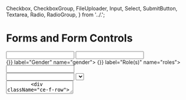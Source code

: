 
  Checkbox,
  CheckboxGroup,
  FileUploader,
  Input,
  Select,
  SubmitButton,
  Textarea,
  Radio,
  RadioGroup,
} from '../.';

<Meta title="Components/Molecules/Form Controls" />

# Forms and Form Controls

<Canvas>
  <Story name="About Forms">
    <Container>
      <Search
        helpText="I am helpful text."
        label="Search for a user"
        name="searchUser"
      />
    </Container>
    <Container>
      <form className="ce-form" id="myForm">
        <div className="ce-f-row ce-d-flex">
          <Input
            helpText="I am helpful text."
            label="First Name"
            name="firstname"
          />
          <Input
            helpText="I am helpful text."
            label="Last Name"
            name="lastname"
          />
        </div>
        <div className="ce-f-row ce-d-flex">
          <RadioGroup handleChange={() => {}} label="Gender" name="gender">
            <Radio label="Female" value="female" />
            <Radio label="Male" value="male" />
            <Radio label="Non-binary" value="nonBinary" />
            <Radio label="Other" value="other" />
          </RadioGroup>
          <CheckboxGroup handleChange={() => {}} label="Role(s)" name="roles">
            <Checkbox label="Superuser" value="superuser" />
            <Checkbox label="Admin" value="Admin" />
            <Checkbox label="User" value="user" />
            <Checkbox label="Organization" value="organization" />
          </CheckboxGroup>
        </div>
        <Input
          className="ce-f-row"
          helpText="I am helpful text."
          label="Street Address"
          name="streetAddress"
        />
        <div className="ce-f-row ce-d-flex">
          <Input
            helpText="I am helpful text."
            label="City"
            name="city"
            style={{flexGrow:'2'}}
          />
          <Select
            helpText="I am helpful text."
            label="State"
            name="state"
            options={[{ name: 'Alabama', value: 'AL' }, { name: 'Oklahoma', value: 'OK' }, { name: 'Pennsylvania', value: 'PA' }, { name: 'South Carolina', value: 'SC' }]}
          />
          <Input
            helpText="I am helpful text."
            label="ZIP"
            name="zip"
            style={{flexGrow:'0'}}
          />
        </div>
        <Textarea
          className="ce-f-row"
          helpText="I am helpful text."
          label="About You"
          name="aboutYou"
        />
        <div className="ce-f-row">
          <span className="ce-label">Attachments</span>
          <span className="ce-help-text">I am helpful text.</span>
          <FileUploader className="ce-f-row" name="attachments" />
        </div>
        <Checkbox className="ce-f-row" label="I agree to terms and conditions" name="toc" value="acceptedTOC" />
        <SubmitButton className="ce-f-row" size="large">
          Save
        </SubmitButton>
      </form>
    </Container>
  </Story>
</Canvas>
